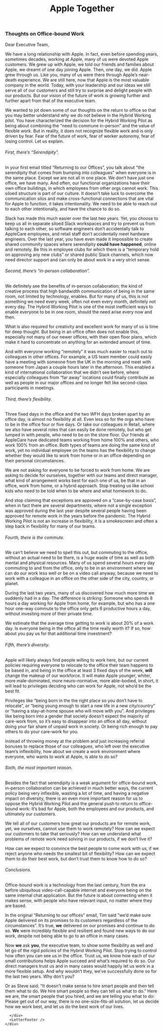 
<div className={styles.container}>
  <Head>
    <title>AppleTogether: Thoughts on Office-Bound Work</title>
    <link rel="icon" href="/favicon.png" />
    <meta name="twitter:card" content="summary" />
    <meta name="twitter:site" content="@AppleLaborers" />
    <meta name="twitter:title" content="Thoughts on Office-bound Work" />
    <meta name="twitter:description" content="12 years ago, Steve Jobs explained why we didn't bring an outdated technology to the iPad. Today, office-bound work is this outdated technology; it has no place in the future of work." />
  </Head>
  <header>
    <Link passHref href="/">
      <h1 className={styles.logo}>
        <Logo />
        <span>Apple Together</span>
      </h1>
    </Link>
  </header>
  <main className={styles.main}>
    <div className={styles.content}>
      <div className={styles.rwaletter}>
          
          
<LetterLanguages/>

### Thoughts on Office-bound Work

Dear Executive Team,

We have a long relationship with Apple. In fact, even before spending years, sometimes decades, working at Apple, many of us were devoted Apple customers. We grew up with Apple, we told our friends and families about Apple, we dreamt of one day joining Apple. Then, one day, we did. Apple grew through us. Like you, many of us were there through Apple’s near-death experience. We are still here, now that Apple is the most valuable company in the world. Today, with your leadership and our ideas we still serve all of our customers and still try to surprise and delight people with our products. But our vision of the future of work is growing further and further apart from that of the executive team. 

We wanted to jot down some of our thoughts on the return to office so that you may better understand why we do not believe in the Hybrid Working pilot. You have characterized the decision for the Hybrid Working Pilot as being about combining the “need to commune in-person” and the value of flexible work. But in reality, it does not recognize flexible work and is only driven by fear. Fear of the future of work, fear of worker autonomy, fear of losing control. Let us explain.


###### First, there’s “Serendipity”.

In your first email titled “Returning to our Offices”, you talk about “the serendipity that comes from bumping into colleagues” when everyone is in the same place. Except we are not all in one place. We don’t have just one office, we have many. And often, our functional organizations have their own office buildings, in which employees from other orgs cannot work. This siloed structure is part of our culture. It doesn’t take luck to overcome the communication silos and make cross-functional connections that are vital for Apple to function, it takes intentionality. We need to be able to reach out to each other intentionally, and have the chance to do so. 

Slack has made this much easier over the last two years. Yet, you choose to keep us all in separate siloed Slack workspaces and try to prevent us from talking to each other, so software engineers don’t accidentally talk to AppleCare employees, and retail staff don’t accidentally meet hardware engineers. Over the last year, you have even made it impossible to create shared community spaces where serendipity **could have happened**, online and remotely. Be this in employee clubs for which there is a “temporary hold on approving any new clubs” or shared public Slack channels, which now need director support and can only be about work in a very strict sense.


###### Second, there’s “in-person collaboration”.

We definitely see the benefits of in-person collaboration; the kind of creative process that high bandwidth communication of being in the same room, not limited by technology, enables. But for many of us, this is not something we need every week, often not even every month, definitely not every day. The Hybrid Working Pilot is one of the most inefficient ways to enable everyone to be in one room, should the need arise every now and then. 

What is also required for creativity and excellent work for many of us is time for deep thought. But being in an office often does not enable this, especially not many of our newer offices, with their open floor plans, which make it hard to concentrate on anything for an extended amount of time. 

And with everyone working “remotely” it was much easier to reach out to colleagues in other offices. For example, a US team member could easily have a meeting with someone from the UK in the morning and meet with someone from Japan a couple hours later in the afternoon. This enabled a kind of international collaboration that we didn’t see before, where especially colleagues from “far away” locations could finally contribute as well as people in our major offices and no longer felt like second-class participants in meetings.


###### Third, there’s flexibility.

Three fixed days in the office and the two WFH days broken apart by an office day, is almost no flexibility at all. Even less so for the orgs who have to be in the office four or five days. Or take our colleagues in Retail, where we also have several roles that can easily be done remotely, but who get lumped in with people, who need to be on the store floor. Our friends at AppleCare have dedicated teams working from home 100% and others, who work 100% from an office. Both types of teams are doing the same kind of work, yet no individual employee on the teams has the flexibility to change whether they would like to work from home or in an office depending on their personal circumstances. 

We are not asking for everyone to be forced to work from home. We are asking to decide for ourselves, together with our teams and direct manager, what kind of arrangement works best for each one of us, be that in an office, work from home, or a hybrid approach. Stop treating us like school kids who need to be told when to be where and what homework to do.

And stop claiming that exceptions are approved on a “case-by-case basis”, when in fact there are several departments, where not a single exception was approved during the last year despite several people having been approved for remote work in the years before the pandemic. The Hybrid Working Pilot is not an increase in flexibility, it is a smokescreen and often a step back in flexibility for many of our teams. 


###### Fourth, there is the commute.

We can’t believe we need to spell this out, but commuting to the office, without an actual need to be there, is a huge waste of time as well as both mental and physical resources. Many of us spend several hours every day commuting to and from the office, only to be in an environment where we can do our work less well or be on a video call anyway, because we need to work with a colleague in an office on the other side of the city, country, or planet.

During the last two years, many of us discovered how much more time we suddenly had in a day. The difference is striking: Someone who spends 8 hours a day working for Apple from home, for example, but who has a one hour one-way commute to the office only gets 6 productive hours a day, without investing more of their private time.

We estimate that the average time getting to work is about 20% of a work day. Is everyone being in the office all the time really worth it? If so, how about you pay us for that additional time investment? 


###### Fifth, there’s diversity. 

Apple will likely always find people willing to work here, but our current policies requiring everyone to relocate to the office their team happens to be based in, and being in the office at least 3 fixed days of the week, **will** change the makeup of our workforce. It will make Apple younger, whiter, more male-dominated, more neuro-normative, more able-bodied, in short, it will lead to privileges deciding who can work for Apple, not who’d be the best fit.

Privileges like “being born in the the right place so you don’t have to relocate”, or “being young enough to start a new life in a new city/country” or “having a stay-at-home spouse who will move with you”. And privileges like being born into a gender that society doesn’t expect the majority of care-work from, so it’s easy to disappear into an office all day, without doing your fair share of unpaid work in society. Or being rich enough to pay others to do your care-work for you.

Instead of throwing money at the problem and just increasing referral bonuses to replace those of our colleagues, who left over the executive team’s inflexibility, how about we create a work environment where everyone, who wants to work at Apple, is able to do so?


###### Sixth, the most important reason.

Besides the fact that serendipity is a weak argument for office-bound work, in-person collaboration can be achieved in much better ways, the current policy being very inflexible, wasting a lot of time, and having a negative impact on diversity, there is an even more important reason for us to oppose the Hybrid Working Pilot and the general push to return to office-bound work: It’s bad for Apple, both the employees and our products, and ultimately our customers. 

We tell all of our customers how great our products are for remote work, yet, we ourselves, cannot use them to work remotely? How can we expect our customers to take that seriously? How can we understand what problems of remote work need solving in our products, if we don’t live it? 

How can we expect to convince the best people to come work with us, if we reject anyone who needs the smallest bit of flexibility? How can we expect them to do their best work, but don’t trust them to know how to do so?


###### Conclusions.

Office-bound work is a technology from the last century, from the era before ubiquitous video-call-capable internet and everyone being on the same internal chat application. But the future is about connecting when it makes sense, with people who have relevant input, no matter where they are based.

In the original “Returning to our offices” email, Tim said “we’d make sure Apple delivered on its promises to its customers regardless of the circumstances”. It’s true, **we** delivered on our promises and continue to do so. **We** were incredibly flexible and resilient and found new ways to do our work, despite not being able to go to an office in many cases. 

Now **we** ask **you**, the executive team, to show some flexibility as well and let go of the rigid policies of the Hybrid Working Pilot. Stop trying to control how often you can see us in the office. Trust us, we know how each of our small contributions helps Apple succeed and what’s required to do so. Our direct managers trust us and in many cases would happily let us work in a more flexible setup. And why wouldn’t they, we’ve successfully done so for the last two years. Why don’t you?

Or as Steve said: “It doesn't make sense to hire smart people and then tell them what to do. We hire smart people so they can tell us what to do.” Here we are, the smart people that you hired, and we are telling you what to do: Please get out of our way, there is no one-size-fits-all solution, let us decide how we work best, and let us do the best work of our lives.  

      </div>
      <LetterFooter />
    </div>
  </main>
</div>